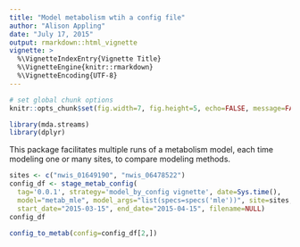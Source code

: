 ```yaml
---
title: "Model metabolism wtih a config file"
author: "Alison Appling"
date: "July 17, 2015"
output: rmarkdown::html_vignette
vignette: >
  %\VignetteIndexEntry{Vignette Title}
  %\VignetteEngine{knitr::rmarkdown}
  %\VignetteEncoding{UTF-8}
---
```


```r
# set global chunk options
knitr::opts_chunk$set(fig.width=7, fig.height=5, echo=FALSE, message=FALSE, warning=FALSE, results="hide")
```

```r
library(mda.streams)
library(dplyr)
```

This package facilitates multiple runs of a metabolism model, each time modeling one or many sites, to compare modeling methods.

```r
sites <- c("nwis_01649190", "nwis_06478522")
config_df <- stage_metab_config(
  tag='0.0.1', strategy='model_by_config vignette', date=Sys.time(), 
  model="metab_mle", model_args="list(specs=specs('mle'))", site=sites, 
  start_date="2015-03-15", end_date="2015-04-15", filename=NULL)
config_df
```

```r
config_to_metab(config=config_df[2,])
```

